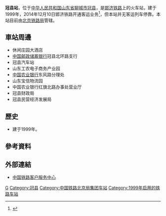 {{Infobox China railway station
|车站名称 = 冠县站
|图片 = 
|图片介绍 = 
|其他名称 =
|车站拼音 = Guanxian
|英文名称 = Guanxian Railway Station
|车站代码 = 26678<ref>{{cite web|url=http://hyfw.12306.cn/hyinfo/action/FwcszsAction_index?type=1|title=营业站服务信息查询|publisher=[[中国铁路客户服务中心|中国铁路客户服务中心]]|accessdate=2017-02-15|archive-date=2016-11-06|archive-url=https://web.archive.org/web/20161106075157/http://hyfw.12306.cn/hyinfo/action/FwcszsAction_index?type=1|dead-url=no}}</ref>
|电报码 = GHP
|拼音码 = 
|车站位置 = [[山东省|山东省]][[聊城市|聊城市]][[冠县|冠县]]
|坐标 = 
|归属 = [[北京铁路局|北京铁路局]]邯济铁路公司
|线路 = [[邯济铁路|邯济铁路]]
|车站等级 = 
|月台数目 = 
|站台面 = 
|股道数目 = 
|网站 = 
}}
'''冠县站'''，位于[[中华人民共和国|中华人民共和国]][[山东省|山东省]][[聊城市|聊城市]][[冠县|冠县]]，是[[邯济铁路|邯济铁路]]上的火车站，建于1999年，2014年12月10日邯济铁路开通客运业务<ref>{{Cite web |url=http://handan.hebnews.cn/2014-12/10/content_4379173.htm |title=邯济铁路启用客运功能 首开石家庄至烟台和杭州列车 |accessdate=2017-02-14 |archive-date=2017-02-15 |archive-url=https://web.archive.org/web/20170215025603/http://handan.hebnews.cn/2014-12/10/content_4379173.htm |dead-url=no }}</ref>，但本站并无客运列车停靠。本站目前由[[北京铁路局|北京铁路局]]管辖。

==車站周邊==
* 休闲庄园大酒店
* [[中国邮政储蓄银行|中国邮政储蓄银行]]冠县北环路支行
* 冠县汽车站
* 山东工农电子商务产业园
* [[中国农业银行|中国农业银行]]东风路分理处
* 山东宝信物流园
* 中国农业银行红旗北路办事处营业厅
* 冠县财政局
* 冠县民营经济发展局

==歷史==
* 建于1999年。

==參考資料==
{{reflist}}
==外部連結==
* [http://www.12306.cn/mormhweb/ 中国铁路客户服务中心] {{Wayback|url=http://www.12306.cn/mormhweb/ |date=20180205163941 }}
{{China-rail-stub}}
{{邯济铁路}}
[[Category:聊城市铁路车站|G]]
[[Category:冠县|Category:冠县]]
[[Category:中国铁路北京局集团车站|Category:中国铁路北京局集团车站]]
[[Category:1999年启用的铁路车站|Category:1999年启用的铁路车站]]